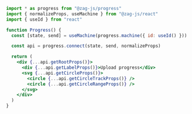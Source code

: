 ```jsx
import * as progress from "@zag-js/progress"
import { normalizeProps, useMachine } from "@zag-js/react"
import { useId } from "react"

function Progress() {
  const [state, send] = useMachine(progress.machine({ id: useId() }))

  const api = progress.connect(state, send, normalizeProps)

  return (
    <div {...api.getRootProps()}>
      <div {...api.getLabelProps()}>Upload progress</div>
      <svg {...api.getCircleProps()}>
        <circle {...api.getCircleTrackProps()} />
        <circle {...api.getCircleRangeProps()} />
      </svg>
    </div>
  )
}
```
